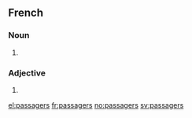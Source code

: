 ==French==

===Noun===
{{head|fr|plural}} {{m|p}}

# {{masculine plural of|passager}}

===Adjective===
{{fr-adj-form}}

# {{masculine plural of|passager}}

[[el:passagers]]
[[fr:passagers]]
[[no:passagers]]
[[sv:passagers]]